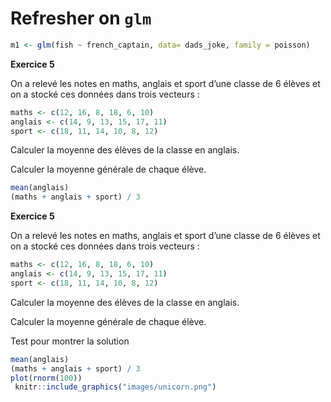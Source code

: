 # Refresher on `glm`


```r
m1 <- glm(fish ~ french_captain, data= dads_joke, family = poisson)
```


**Exercice 5**

On a relevé les notes en maths, anglais et sport d'une classe de 6 élèves et on a stocké ces données dans trois vecteurs :

```r
maths <- c(12, 16, 8, 18, 6, 10)
anglais <- c(14, 9, 13, 15, 17, 11)
sport <- c(18, 11, 14, 10, 8, 12)
```

Calculer la moyenne des élèves de la classe en anglais.

Calculer la moyenne générale de chaque élève.


```r
mean(anglais)
(maths + anglais + sport) / 3
```

**Exercice 5**

On a relevé les notes en maths, anglais et sport d'une classe de 6 élèves et on a stocké ces données dans trois vecteurs :

```r
maths <- c(12, 16, 8, 18, 6, 10)
anglais <- c(14, 9, 13, 15, 17, 11)
sport <- c(18, 11, 14, 10, 8, 12)
```

Calculer la moyenne des élèves de la classe en anglais.

Calculer la moyenne générale de chaque élève.

<div class = "exer">

Test pour montrer la solution
```r
mean(anglais)
(maths + anglais + sport) / 3
plot(rnorm(100))
 knitr::include_graphics("images/unicorn.png")
```
</div>

